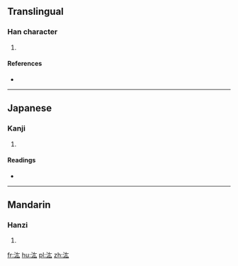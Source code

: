 ==Translingual==

===Han character===
{{Han char|rn=85|rad=水|as=04|sn=7|four=34130|canj=EKI,XEKI}}

# {{defn|Han|sort=水04}}

====References====
* {{Han ref|kx=0607.170|dkj=17159|dj=1001.040|hdz=31561.050|uh=6C6F|ud=27759|bh=CB52|bd=52050}}

----

==Japanese==

===Kanji===
{{ja-kanji|grade=|rs=水04}}

# {{defn|lang=ja|sort=水04}}

====Readings====
* {{ja-readings|on=[[こう]] (kō), [[おう]] (ō)|kun=}}

----

==Mandarin==

===Hanzi===
{{cmn-hanzi|pin=[[hóng]] ([[hong2]])|wg=hung<sup>2</sup>}}

# {{defn|lang=cmn|sort=水04}}

[[fr:汯]]
[[hu:汯]]
[[pl:汯]]
[[zh:汯]]